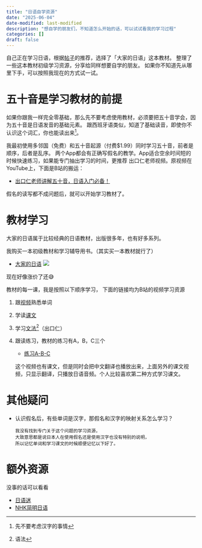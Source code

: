 ```yaml
---
title: "日语自学资源"
date: "2025-06-04"
date-modified: last-modified
description: "想自学的朋友们，不知道怎么开始的话，可以试试看我的学习过程"
categories: []
draft: false
---
```


自己正在学习日语，根据[帖子](https://www.v2ex.com/t/927221#)的推荐，选择了「大家的日语」这本教材。
整理了一些这本教材初级学习资源，分享给同样想要自学的朋友。
如果你不知道先从哪里下手，可以按照我现在的方式试一试。

# 五十音是学习教材的前提

如果你跟我一样完全零基础，那么先不要考虑使用教材，必须要把五十音学会，因为五十音是日语发音的基础元素。
跟西班牙语类似，知道了基础读音，即使你不认识这个词汇，你也能读出来^[先不要考虑汉字的事情]。


我最初使用多邻国（免费）和五十音起源（付费$1.99）同时学习五十音，前者是顺序，后者是乱序。
两个App都会有正确写假名的教学。App适合空余时间短的时候快速练习，如果能专门抽出学习的时间，更推荐
出口仁老师视频。原视频在YouTube上，下面是B站的搬运：

  - [出口仁老师讲解五十音，日语入门必备！](https://www.bilibili.com/video/BV18J411774w/?spm_id_from=333.1391.0.0&p=2&vd_source=b30b44a710e6ddf3fc340697ce43a650)

假名的读写都不成问题后，就可以开始学习教材了。


# 教材学习

大家的日语属于比较经典的日语教材，出版很多年，也有好多系列。

我购买一本初级教材和学习辅导用书。（其实买一本教材就行了）

- [大家的日语](https://union-click.jd.com/jdc?e=618%7Cpc%7C&p=JF8BATAJK1olXwIEVFxdAE8SBV8IGFgRXwABVG4ZVxNJXF9RXh5UHw0cSgYYXBcIWDoXSQVJQwYBV1pfDkgXHDZNRwYlHHkHIVwCATB0Zx19ZjJSWQVKH1hdaEcbM244GFoVXQAFUVxVAXsnA2g4STXN67Da8e9B3OGY1uefK1olXQAHXF9YDUgUAW4NGWsSXQ8yDwszDB9EBTsPTlpHCgFVAW5tOEgnBG8BD11nHFQWUixtOEsnAF9KdQkdWVJVUV8KWkMWUWoLTwkcClQFBFsNXEsQV25dGFJCbQQDVVpUOHvJjft9Gh5tJwBSAF9Vbg1VChV1xdWBTG17VFZVDlonfQtMfQIdHVpqIjkvbipFaydPEgRRKURhOlw-bS1IYzUAaDNRGXhmJzUZeHsSM28OG1kl)
![](https://image.luozx.org/garden/2025/06/8e3a2dc610c554ca2314a15c1735f5d8.png)

现在好像涨价了还😅

教材的每一课，我是按照以下顺序学习，
下面的链接均为B站的视频学习资源

1. 跟[视频](https://www.bilibili.com/video/BV1Z6ERzEEmA?spm_id_from=333.788.videopod.episodes&vd_source=b30b44a710e6ddf3fc340697ce43a650)熟悉单词

2. 学读[课文](https://www.bilibili.com/video/BV1Py4y1C7ge?spm_id_from=333.788.videopod.episodes&vd_source=b30b44a710e6ddf3fc340697ce43a650&p=2)

3. 学习[文法^[语法]](https://www.bilibili.com/video/BV1CQ4y1V7dQ/?spm_id_from=333.1391.0.0)（出口仁）

4. 跟读练习，教材的练习有A，B，C三个
    - [练习A-B-C](https://www.bilibili.com/video/BV1DLv4egEW7/?spm_id_from=333.337.search-card.all.click&vd_source=b30b44a710e6ddf3fc340697ce43a650)

     这个视频也有课文，但是同时会把中文翻译也播放出来，上面另外的课文视频，只显示翻译，只播放日语音频。个人比较喜欢第二种方式学习课文。



# 其他疑问

- 认识假名后，有些单词是汉字，那假名和汉字的映射关系怎么学习？

      我没有找到专门关于这个问题的学习资源，
      大致意思都是说日本人在使用假名还是使用汉字也没有特别的说明，
      所以记忆单词和学习课文的时候顺便记忆以下好了。


# 额外资源

没事的话可以看看

- [日语迷](https://riyumi.com/beginner-faq/)
- [NHK简明日语](https://www3.nhk.or.jp/nhkworld/lesson/zh/about/howtouse/)

